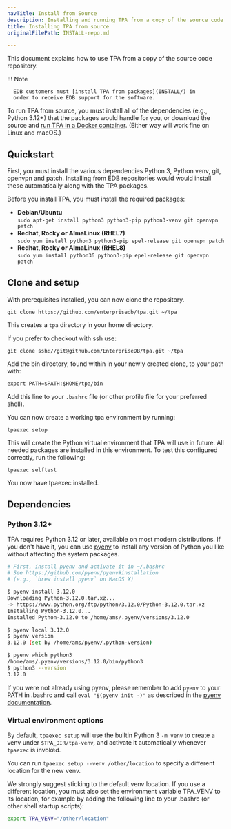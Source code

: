 ```yaml
---
navTitle: Install from Source
description: Installing and running TPA from a copy of the source code repository.
title: Installing TPA from source
originalFilePath: INSTALL-repo.md

---
```


This document explains how to use TPA from a copy of the source code
repository.

!!! Note

      EDB customers must [install TPA from packages](INSTALL/) in
      order to receive EDB support for the software.

To run TPA from source, you must install all of the dependencies
(e.g., Python 3.12+) that the packages would handle for you, or download
the source and [run TPA in a Docker container](reference/INSTALL-docker/).
(Either way will work fine on Linux and macOS.)

## Quickstart

First, you must install the various dependencies Python 3, Python
venv, git, openvpn and patch. Installing from EDB repositories would
would  install these automatically along with the TPA
packages.

Before you install TPA, you must install the required packages:

-   **Debian/Ubuntu** <br/> `sudo apt-get install python3 python3-pip python3-venv git openvpn patch`
-   **Redhat, Rocky or AlmaLinux (RHEL7)** <br/> `sudo yum install python3 python3-pip epel-release git openvpn patch`
-   **Redhat, Rocky or AlmaLinux (RHEL8)** <br/>`sudo yum install python36 python3-pip epel-release git openvpn patch`

## Clone and setup

With prerequisites installed, you can now clone the repository.

```
git clone https://github.com/enterprisedb/tpa.git ~/tpa
```

This creates a `tpa` directory in your home directory.

If you prefer to checkout with ssh use:<br/>

```
git clone ssh://git@github.com/EnterpriseDB/tpa.git ~/tpa
```

Add the bin directory, found within in your newly created clone, to your path with:

`export PATH=$PATH:$HOME/tpa/bin`

Add this line to your `.bashrc` file (or other profile file for your preferred shell).

You can now create a working tpa environment by running:

`tpaexec setup`

This will create the Python virtual environment that TPA will use in future. All needed packages are installed in this environment. To test this configured correctly, run the following:

`tpaexec selftest`

You now have tpaexec installed.

## Dependencies

### Python 3.12+

TPA requires Python 3.12 or later, available on most
modern distributions. If you don't have it, you can use
[pyenv](https://github.com/pyenv/pyenv) to install any version of Python
you like without affecting the system packages.

```bash
# First, install pyenv and activate it in ~/.bashrc
# See https://github.com/pyenv/pyenv#installation
# (e.g., `brew install pyenv` on MacOS X)

$ pyenv install 3.12.0
Downloading Python-3.12.0.tar.xz...
-> https://www.python.org/ftp/python/3.12.0/Python-3.12.0.tar.xz
Installing Python-3.12.0...
Installed Python-3.12.0 to /home/ams/.pyenv/versions/3.12.0

$ pyenv local 3.12.0
$ pyenv version
3.12.0 (set by /home/ams/pyenv/.python-version)

$ pyenv which python3
/home/ams/.pyenv/versions/3.12.0/bin/python3
$ python3 --version
3.12.0
```

If you were not already using pyenv, please remember to add `pyenv` to
your PATH in .bashrc and call `eval "$(pyenv init -)"` as described in
the [pyenv documentation](https://github.com/pyenv/pyenv#installation).

### Virtual environment options

By default, `tpaexec setup` will use the builtin Python 3 `-m venv`
to create a venv under `$TPA_DIR/tpa-venv`, and activate it
automatically whenever `tpaexec` is invoked.

You can run `tpaexec setup --venv /other/location` to specify a
different location for the new venv.

We strongly suggest sticking to the default venv location. If you use a
different location, you must also set the environment variable TPA_VENV
to its location, for example by adding the following line to your
.bashrc (or other shell startup scripts):

```bash
export TPA_VENV="/other/location"
```
